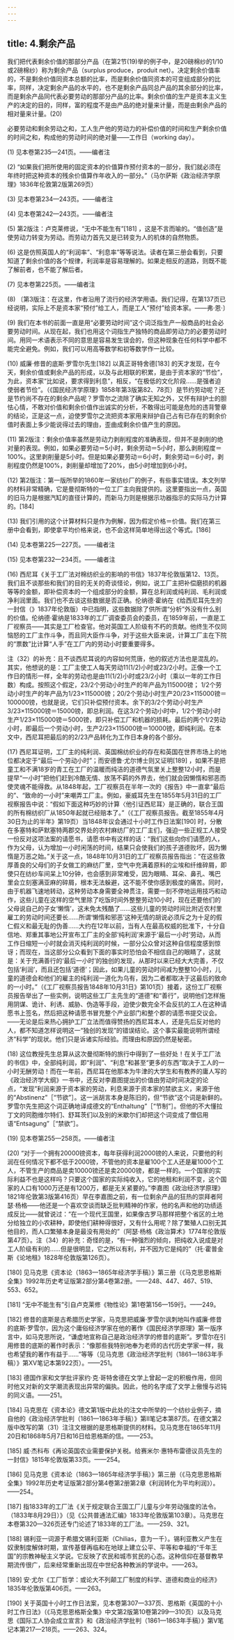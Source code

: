 ```yaml
---
---
---
```

title: 4.剩余产品
---




我们把代表剩余价值的那部分产品（在第2节(19)举的例子中，是20磅棉纱的1/10或2磅棉纱）称为剩余产品（surplus produce，produit net）。决定剩余价值率的，不是剩余价值同资本总额的比率，而是剩余价值同资本的可变组成部分的比率，同样，决定剩余产品的水平的，也不是剩余产品同总产品的其余部分的比率，而是剩余产品同代表必要劳动的那部分产品的比率。剩余价值的生产是资本主义生产的决定的目的，同样，富的程度不是由产品的绝对量来计量，而是由剩余产品的相对量来计量。(20)

必要劳动和剩余劳动之和，工人生产他的劳动力的补偿价值的时间和生产剩余价值的时间之和，构成他的劳动时间的绝对量——工作日（working day）。

(1) 见本卷第235—241页。——编者注

(2) “如果我们把所使用的固定资本的价值算作预付资本的一部分，我们就必须在年终时把这种资本的残余价值算作年收入的一部分。”（马尔萨斯《政治经济学原理》1836年伦敦第2版第269页）

(3) 见本卷第234—243页。——编者注

(4) 见本卷第242—243页。——编者注

(5) 第2版注：卢克莱修说，“无中不能生有”[181] ，这是不言而喻的。“值创造”是使劳动力转变为劳动。而劳动力首先又是已转变为人的机体的自然物质。

(6) 这是仿照英国人的“利润率”、“利息率”等等说法。读者在第三册会看到，只要知道了剩余价值的各个规律，利润率是容易理解的。如果走相反的道路，则既不能了解前者，也不能了解后者。

(7) 见本卷第225页。——编者注

(8) 〔第3版注：在这里，作者沿用了流行的经济学用语。我们记得，在第137页已经说明，实际上不是资本家“预付”给工人，而是工人“预付”给资本家。——弗·恩·〕

(9) 我们在本书的前面一直是用“必要劳动时间”这个词泛指生产一般商品的社会必要劳动时间。从现在起，我们也用这个词指生产独特的商品即劳动力的必要劳动时间。用同一术语表示不同的意思是容易发生误会的，但这种现象在任何科学中都不能完全避免。例如，我们可以用高等数学和初等数学作一比较。

(10) 威廉·修昔的底斯·罗雪尔先生[182] 以真正哥特舍德[183] 的天才发现，在今天，剩余价值或剩余产品的形成，以及与此相联的积累，是由于资本家的“节俭”，为此，资本家“比如说，要求得到利息”，相反，“在极低的文化阶段……是强者迫使弱者节俭”。（《国民经济学原理》1858年第3版第82、78页）是节约劳动呢？还是节约尚不存在的剩余产品呢？罗雪尔之流除了确实无知之外，又怀有辩护士的胆怯心情，不敢对价值和剩余价值作出诚实的分析，不敢得出可能是危险的违背警章的结论，正是这一点，迫使罗雪尔之流把资本家用来辩护自己占有已存在的剩余价值时表面上多少能说得过去的理由，歪曲成剩余价值产生的原因。

(11) 第2版注：剩余价值率虽然是劳动力剥削程度的准确表现，但并不是剥削的绝对量的表现。例如，如果必要劳动＝5小时，剩余劳动＝5小时，那么剥削程度＝100%。这里剥削量是5小时。但是如果必要劳动＝6小时，剩余劳动＝6小时，剥削程度仍然是100%，剥削量却增加了20%，由5小时增加到6小时。

(12) 第2版注：第一版所举的1860年一家纺纱厂的例子，有些事实错误。本文列举的材料非常精确，它是曼彻斯特的一位工厂主向我提供的。这里要指出一点，英国的旧马力是根据汽缸的直径计算的，而新马力则是根据示功器指示的实际马力计算的。[184]

(13) 我们引用的这个计算材料只是作为例解，因为假定价格＝价值。我们在第三册中会看到，即使拿平均价格来说，也不会这样简单地得出这个等式。[186]

(14) 见本卷第225—227页。——编者注

(15) 见本卷第232—234页。——编者注

(16) 西尼耳《关于工厂法对棉纺织业的影响的书信》1837年伦敦版第12、13页。我们且不谈那些和我们的目的无关的奇谈怪论，例如，说工厂主把补偿磨损的机器等等的金额，即补偿资本的一个组成部分的金额，算在总利润或纯利润、毛利润或净利润里面。我们也不去谈这些数据是否正确。伦纳德·霍纳在《给西尼耳先生的一封信（》1837年伦敦版）中已指明，这些数据除了供所谓“分析”外没有什么别的价值。伦纳德·霍纳是1833年的工厂调查委员会的委员，在1859年前，一直是工厂视察员——其实是工厂检查官。他对英国工人阶级有不朽的贡献。他终生不仅同恼怒的工厂主作斗争，而且同大臣作斗争，对于这些大臣来说，计算工厂主在下院的“票数”比计算“人手”在工厂内的劳动小时要重要得多。

注（32）的补充：且不谈西尼耳说的内容如何荒唐，他的叙述方法也是混乱的。其实，他想说的是：工厂主使工人每天劳动11(1/2)小时或23/2小时。正像一个工作日的情形一样，全年的劳动也是由11(1/2)小时或23/2小时（乘以一年的工作日数）构成。按照这个假定，23/2个劳动小时生产的年产品为115000镑； 1/2个劳动小时生产的年产品为1/23×115000镑；20/2个劳动小时生产20/23×115000镑＝100000镑，也就是说，它们只补偿预付资本。余下的3/2个劳动小时生产3/23×115000镑＝15000镑，即总利润。在这3/2个劳动小时中，1/2个劳动小时生产1/23×115000镑＝5000镑，即只补偿工厂和机器的损耗。最后的两个1/2劳动小时，即最后一个劳动小时，生产2/23×115000镑＝10000镑，即纯利润。在本文中，西尼耳把最后的的2/23产品转化为工作日本身的各个部分。

(17) 西尼耳证明，工厂主的纯利润、英国棉纺织业的存在和英国在世界市场上的地位都决定于“最后一个劳动小时”；而安德鲁·尤尔博士则又证明[189] ，如果不是把童工和不满18岁的青工在工厂的温暖而纯洁的道德气氛里关上整整12小时，而是提早“一小时”把他们赶到冷酷无情、放荡不羁的外界去，他们就会因懒惰和邪恶而使灵魂不能得救。从1848年起，工厂视察员在半年一次的《报告》中一直拿“最后的”、“致命的一小时”来嘲弄工厂主。例如，豪威耳先生在1855年5月31日的工厂视察报告中说：“假如下面这种巧妙的计算〈他引证西尼耳〉是正确的，联合王国的所有棉纺织厂从1850年起就已经赔本了。”（《工厂视察员报告。截至1855年4月30日为止的半年》第19页）当1848年议会通过十小时工作日法案[190] 时，分散在多塞特和萨默塞特两郡交界处的农村麻纺厂的工厂主们，强迫一些正规工人接受一份反对这项法案的请愿书，请愿书中有这样的话：“我们这些向你们请愿的人，作为父母，认为增加一小时闲荡的时间，结果只会使我们的孩子道德败坏，因为懒惰是万恶之始。”关于这一点，1848年10月31日的工厂视察员报告指出：“在这些敦厚善良的父母们的子女做工的麻纺厂里，空气中充满着原料的尘埃和纤维碎屑，即使只在纺纱车间呆上10分钟，也会感到非常难受，因为眼睛、耳朵、鼻孔、嘴巴里会立刻塞满亚麻的碎屑，根本无法躲避，这不能不使你感到极度的痛苦。同时，由于机器飞速地转动，这种劳动本身需要全神贯注，需要一刻不停地运用技巧和动作，这些儿童在这样的空气里除了吃饭时间外整整劳动10小时，现在还要他们的父母说自己的子女‘懒惰’，这未免太残酷了……这些儿童的劳动时间比附近农村里雇工的劳动时间还要长……所谓‘懒惰和邪恶’这种无情的胡说必须斥之为十足的假仁假义和最无耻的伪善……大约在12年以前，当有人在最高权威的批准下，十分自信地、郑重其事地公开宣布工厂主的全部‘纯利润’来源于‘最后一小时’劳动，从而工作日缩短一小时就会消灭纯利润的时候，一部分公众曾对这种自信程度感到惊讶；而现在，当这部分公众看到下面的事实时恐怕会不相信自己的眼睛了，这就是：关于充满善行的‘最后一小时’的独创的发现，从那时以来已经大大完善，不仅包括‘利润’，而且还包括‘道德’；因此，如果儿童的劳动时间减为整整10小时，儿童的道德会和他们的雇主的纯利润一道化为乌有，因为二者都取决于这最后的致命的一小时。”（《工厂视察员报告1848年10月31日》第101页）接着，这份工厂视察员报告举出了一些实例，说明这些工厂主先生的“道德”和“善行”，说明他们怎样施用阴谋、诡计、利诱、威胁、伪造等手段，迫使少数完全不会反抗的工人在这种请愿书上签名，然后把这种请愿书冒充整个产业部门和整个郡的请愿书提交议会。——无论是后来热心拥护工厂立法而值得赞扬的西尼耳本人，还是先后反对他的人，都不知道怎样说明这一“独创的发现”的错误结论。这个事实最能说明所谓经济“科学”的现状。他们只是诉诸实际经验。而理由和原因仍然是秘密。

(18) 这位教授先生总算从这次曼彻斯特的旅行中得到了一些好处！在关于工厂法的书信》中，全部纯利润，即“利润”、“利息”和甚至“更多的东西”取决于工人的一小时无酬劳动！而在一年前，西尼耳在他那本为牛津的大学生和有教养的庸人写的《政治经济学大纲》一书中，还反对李嘉图提出的价值由劳动时间决定的论点，“发现”利润来源于资本家的劳动，利息来源于资本家的禁欲主义，来源于他的“Abstinenz”［“节欲”］。这一派胡言本身是陈旧的，但“节欲”这个词是新鲜的。罗雪尔先生把这个词正确地译成德文的“Enthaltung”［“节制”］。但他的不大懂拉丁文的同胞维尔特们、舒耳茨们以及别的米歇尔们却把这个词变成了僧侣用语“Entsagung”［“禁欲”］。

(19) 见本卷第255—258页。——编者注

(20) “对于一个拥有20000镑资本，每年获得利润2000镑的人来说，只要他的利润在任何情况下都不低于2000镑，不管他的资本是雇100个工人还是雇1000个工人，不管生产的商品是卖10000镑还是卖20000镑，都是一样的。一个国家的实际利益不也是这样吗？只要这个国家的实际纯收入，它的地租和利润不变，这个国家的人口有1000万还是有1200万，都是无关紧要的。”李嘉图《政治经济学原理》1821年伦敦第3版第416页）早在李嘉图之前，有一位剩余产品的狂热的崇拜者阿瑟·杨格——他还是一个喜欢空谈而缺乏批判精神的作家，他的名声和他的功绩适成反比——就曾说过：“在一个现代王国里，如果像古罗马那样把整个省区的土地分给独立的小农耕种，即使他们耕种得很好，又有什么用呢？除了繁殖人口别无其他目的，而人口繁殖本身是最没有用处的”（阿瑟·杨格《政治算术》1774年伦敦版第47页）。注（34）的补充：奇怪的是，“有一种强烈的倾向，把纯收入说成是对工人阶级有利的……但是很明显，它之所以有利，并不因为它是纯的”（托·霍普金斯《论地租》1828年伦敦版第126页）。

[180] 见马克思《资本论（1863—1865年经济学手稿）》第三册（《马克思恩格斯全集》1992年历史考证版第2部分第4卷第2册。——248、447、467、519、553、652。

[181] “无中不能生有”引自卢克莱修《物性论》第1卷第156—159行。——249。

[182] 修昔的底斯是古希腊历史学家，马克思把威廉·罗雪尔讽刺地叫作威廉·修昔的底斯·罗雪尔，因为这个庸俗经济学家在他的著作《国民经济学原理》第一版序言中，如马克思所说，“谦虚地宣称自己是政治经济学的修昔的底斯”。罗雪尔在引用修昔的底斯的著作时表示：“像那些我特别地奉为老师的古代历史学家一样，我也希望我的著作有益于……”等等（见马克思《政治经济学批判（1861—1863年手稿）》第ⅩⅤ笔记本第922页）。——251。

[183] 德国作家和文学批评家约·克·哥特舍德在文学上曾起一定的积极作用，但同时他又对新的文学潮流表现出异常的偏执。因此，他的名字成了文学上傲慢与迟钝的同义语。——251。

[184] 马克思在《资本论》德文第1版中此处的注文中所举的一个纺纱业例子，摘自他的《政治经济学批判（1861—1863年手稿）》第Ⅱ笔记本第87页。在德文第2版中改写的第（31）注注文根据的是恩格斯提供的材料。见马克思在1865年11月20日和1868年5月7日和16日给恩格斯的信。——253。

[185] 威·杰科布《再论英国农业需要保护关税。给赛米尔·惠特布雷德议员先生的一封信》1815年伦敦版第33页。——254。

[186] 见马克思《资本论（1863—1865年经济学手稿）》第三册（《马克思恩格斯全集》1992年历史考证版第2部分第4卷第2册第2章《利润转化为平均利润》）。——254。

[187] 指1833年的工厂法《关于规定联合王国工厂儿童与少年劳动强度的法令。（1833年8月29日）》（见《公共普通法汇编》1833年伦敦版第103章）。马克思在本卷第320—326页还专门论述了1833年的工厂法。——259、321。

[188] 锡利亚一词源于希腊文锡利亚斯（Chilias，意为一千）。锡利亚教义产生在奴隶制度解体时期，宣传基督再临和在地球上建立公平、平等和幸福的“千年王国”的宗教神秘主义学说。它反映了农民和城市贫民的心态。这种信仰在基督教早期流传很广，后来经常重新出现在中世纪各种教派的学说中。——263。

[189] 安·尤尔《工厂哲学：或论大不列颠工厂制度的科学、道德和商业的经济》1835年伦敦版第406页。——263。

[190] 关于英国十小时工作日法案，见本卷第307—337页、恩格斯《英国的十小时工作日法》（《马克思恩格斯全集》中文第2版第10卷第299—310页）以及马克思《国际工人协会成立宣言》和《政治经济学批判（1861—1863年手稿）》第Ⅴ笔记本第217—218页。——263、324。